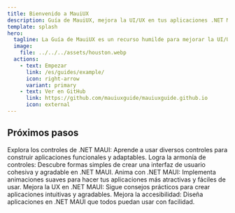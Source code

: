 ```yaml
---
title: Bienvenido a MauiUX
description: Guía de MauiUX, mejora la UI/UX en tus aplicaciones .NET MAUI con consejos simples y prácticos.
template: splash
hero:
  tagline: La Guía de MauiUX es un recurso humilde para mejorar la UI/UX en aplicaciones .NET MAUI. Proporcionamos ejemplos claros y consejos prácticos para ayudarte a crear aplicaciones más intuitivas y atractivas.
  image:
    file: ../../../assets/houston.webp
  actions:
    - text: Empezar
      link: /es/guides/example/
      icon: right-arrow
      variant: primary
    - text: Ver en GitHub
      link: https://github.com/mauiuxguide/mauiuxguide.github.io
      icon: external
---
```



## Próximos pasos

<CardGrid stagger>
  <Card title="Aprender a usar controles en .NET MAUI" icon="pencil">
    Explora los controles de .NET MAUI: Aprende a usar diversos controles para
    construir aplicaciones funcionales y adaptables.
  </Card>
  <Card title="Armonía de controles en .NET MAUI" icon="add-document">
    Logra la armonía de controles: Descubre formas simples de crear una interfaz
    de usuario cohesiva y agradable en .NET MAUI.
  </Card>
  <Card title="Animaciones en .NET MAUI" icon="setting">
    Anima con .NET MAUI: Implementa animaciones suaves para hacer tus
    aplicaciones más atractivas y fáciles de usar.
  </Card>
  <Card title="UX en .NET MAUI" icon="open-book">
    Mejora la UX en .NET MAUI: Sigue consejos prácticos para crear aplicaciones
    intuitivas y agradables.
  </Card>
  <Card title="Accesibilidad en .NET MAUI" icon="open-book">
    Mejora la accesibilidad: Diseña aplicaciones en .NET MAUI que todos puedan
    usar con facilidad.
  </Card>
</CardGrid>
